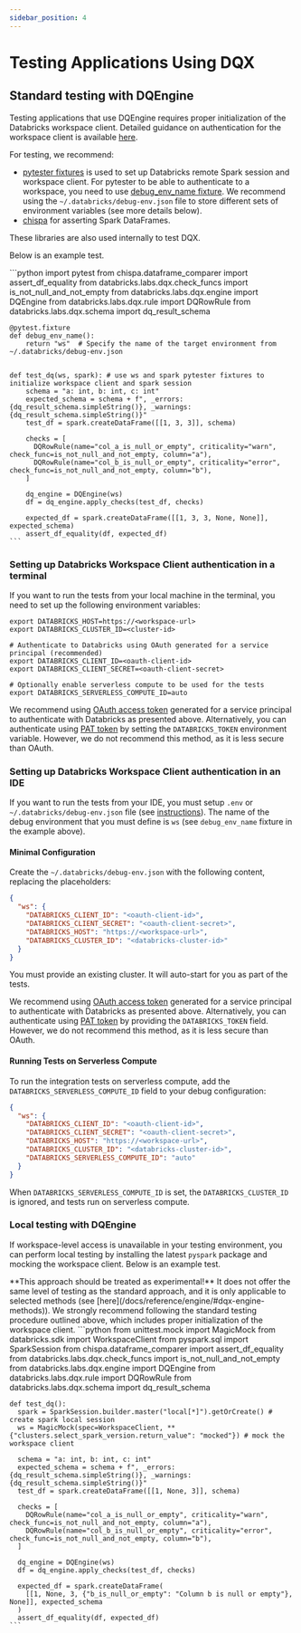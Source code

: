 ```yaml
---
sidebar_position: 4
---
```



# Testing Applications Using DQX

## Standard testing with DQEngine

Testing applications that use DQEngine requires proper initialization of the Databricks workspace client. Detailed guidance on authentication for the workspace client is available [here](https://databricks-sdk-py.readthedocs.io/en/latest/authentication.html#default-authentication-flow).

For testing, we recommend:
* [pytester fixtures](https://github.com/databrickslabs/pytester) is used to set up Databricks remote Spark session and workspace client. For pytester to be able to authenticate to a workspace, you need to use [debug_env_name fixture](https://github.com/databrickslabs/pytester?tab=readme-ov-file#debug_env_name-fixture). We recommend using the `~/.databricks/debug-env.json` file to store different sets of environment variables (see more details below).
* [chispa](https://github.com/MrPowers/chispa) for asserting Spark DataFrames.

These libraries are also used internally to test DQX.

Below is an example test.

<Tabs>
  <TabItem value="Python" label="Python" default>
    ```python
    import pytest
    from chispa.dataframe_comparer import assert_df_equality
    from databricks.labs.dqx.check_funcs import is_not_null_and_not_empty
    from databricks.labs.dqx.engine import DQEngine
    from databricks.labs.dqx.rule import DQRowRule
    from databricks.labs.dqx.schema import dq_result_schema


    @pytest.fixture
    def debug_env_name():
        return "ws"  # Specify the name of the target environment from ~/.databricks/debug-env.json


    def test_dq(ws, spark): # use ws and spark pytester fixtures to initialize workspace client and spark session
        schema = "a: int, b: int, c: int"
        expected_schema = schema + f", _errors: {dq_result_schema.simpleString()}, _warnings: {dq_result_schema.simpleString()}"
        test_df = spark.createDataFrame([[1, 3, 3]], schema)

        checks = [
          DQRowRule(name="col_a_is_null_or_empty", criticality="warn", check_func=is_not_null_and_not_empty, column="a"),
          DQRowRule(name="col_b_is_null_or_empty", criticality="error", check_func=is_not_null_and_not_empty, column="b"),
        ]

        dq_engine = DQEngine(ws)
        df = dq_engine.apply_checks(test_df, checks)

        expected_df = spark.createDataFrame([[1, 3, 3, None, None]], expected_schema)
        assert_df_equality(df, expected_df)
    ```
  </TabItem>
</Tabs>

### Setting up Databricks Workspace Client authentication in a terminal

If you want to run the tests from your local machine in the terminal, you need to set up the following environment variables:
```shell
export DATABRICKS_HOST=https://<workspace-url>
export DATABRICKS_CLUSTER_ID=<cluster-id>

# Authenticate to Databricks using OAuth generated for a service principal (recommended)
export DATABRICKS_CLIENT_ID=<oauth-client-id>
export DATABRICKS_CLIENT_SECRET=<oauth-client-secret>

# Optionally enable serverless compute to be used for the tests
export DATABRICKS_SERVERLESS_COMPUTE_ID=auto
```

We recommend using [OAuth access token](https://docs.databricks.com/en/dev-tools/auth/oauth-m2m.html) generated for a service principal to authenticate with Databricks as presented above.
Alternatively, you can authenticate using [PAT token](https://docs.databricks.com/en/dev-tools/auth/pat.html) by setting the `DATABRICKS_TOKEN` environment variable. However, we do not recommend this method, as it is less secure than OAuth.

### Setting up Databricks Workspace Client authentication in an IDE

If you want to run the tests from your IDE, you must setup `.env` or `~/.databricks/debug-env.json` file
(see [instructions](https://github.com/databrickslabs/pytester?tab=readme-ov-file#debug_env_name-fixture)).
The name of the debug environment that you must define is `ws` (see `debug_env_name` fixture in the example above).

#### Minimal Configuration

Create the `~/.databricks/debug-env.json` with the following content, replacing the placeholders:
```json
{
  "ws": {
    "DATABRICKS_CLIENT_ID": "<oauth-client-id>",
    "DATABRICKS_CLIENT_SECRET": "<oauth-client-secret>",
    "DATABRICKS_HOST": "https://<workspace-url>",
    "DATABRICKS_CLUSTER_ID": "<databricks-cluster-id>"
  }
}
```

You must provide an existing cluster. It will auto-start for you as part of the tests.

We recommend using [OAuth access token](https://docs.databricks.com/en/dev-tools/auth/oauth-m2m.html) generated for a service principal to authenticate with Databricks as presented above.
Alternatively, you can authenticate using [PAT token](https://docs.databricks.com/en/dev-tools/auth/pat.html) by providing the `DATABRICKS_TOKEN` field. However, we do not recommend this method, as it is less secure than OAuth.

#### Running Tests on Serverless Compute

To run the integration tests on serverless compute, add the `DATABRICKS_SERVERLESS_COMPUTE_ID` field to your debug configuration:
```json
{
  "ws": {
    "DATABRICKS_CLIENT_ID": "<oauth-client-id>",
    "DATABRICKS_CLIENT_SECRET": "<oauth-client-secret>",
    "DATABRICKS_HOST": "https://<workspace-url>",
    "DATABRICKS_CLUSTER_ID": "<databricks-cluster-id>",
    "DATABRICKS_SERVERLESS_COMPUTE_ID": "auto"
  }
}
```
When `DATABRICKS_SERVERLESS_COMPUTE_ID` is set, the `DATABRICKS_CLUSTER_ID` is ignored, and tests run on serverless compute.

### Local testing with DQEngine

If workspace-level access is unavailable in your testing environment, you can perform local testing by installing the latest `pyspark` package and mocking the workspace client.
Below is an example test.

<Admonition type="tip" title="Usage tips">
**This approach should be treated as experimental!** It does not offer the same level of testing as the standard approach, and it is only applicable to selected methods (see [here](/docs/reference/engine/#dqx-engine-methods)).
We strongly recommend following the standard testing procedure outlined above, which includes proper initialization of the workspace client.
</Admonition>

<Tabs>
  <TabItem value="Python" label="Python" default>
    ```python
    from unittest.mock import MagicMock
    from databricks.sdk import WorkspaceClient
    from pyspark.sql import SparkSession
    from chispa.dataframe_comparer import assert_df_equality
    from databricks.labs.dqx.check_funcs import is_not_null_and_not_empty
    from databricks.labs.dqx.engine import DQEngine
    from databricks.labs.dqx.rule import DQRowRule
    from databricks.labs.dqx.schema import dq_result_schema


    def test_dq():
      spark = SparkSession.builder.master("local[*]").getOrCreate() # create spark local session
      ws = MagicMock(spec=WorkspaceClient, **{"clusters.select_spark_version.return_value": "mocked"}) # mock the workspace client

      schema = "a: int, b: int, c: int"
      expected_schema = schema + f", _errors: {dq_result_schema.simpleString()}, _warnings: {dq_result_schema.simpleString()}"
      test_df = spark.createDataFrame([[1, None, 3]], schema)

      checks = [
        DQRowRule(name="col_a_is_null_or_empty", criticality="warn", check_func=is_not_null_and_not_empty, column="a"),
        DQRowRule(name="col_b_is_null_or_empty", criticality="error", check_func=is_not_null_and_not_empty, column="b"),
      ]

      dq_engine = DQEngine(ws)
      df = dq_engine.apply_checks(test_df, checks)

      expected_df = spark.createDataFrame(
        [[1, None, 3, {"b_is_null_or_empty": "Column b is null or empty"}, None]], expected_schema
      )
      assert_df_equality(df, expected_df)
    ```
  </TabItem>
</Tabs>


